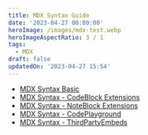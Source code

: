 ```yaml
---
title: MDX Syntax Guide
date: '2023-04-27 00:00:00'
heroImage: /images/mdx-test.webp
heroImageAspectRatio: 3 / 1
tags:
  - MDX
draft: false
updatedOn: '2023-04-27 15:54'
---
```


- [MDX Syntax Basic](/posts/2023-04-27-mdx-syntax-basic)
- [MDX Syntax - CodeBlock Extensions](/posts/2023-04-27-mdx-syntax-code-block-extensions)
- [MDX Syntax - NoteBlock Extensions](/posts/2023-04-27-mdx-syntax-note-block-extensions)
- [MDX Syntax - CodePlayground](/posts/2023-04-27-mdx-syntax-code-playground)
- [MDX Syntax - ThirdPartyEmbeds](/posts/2023-04-27-mdx-syntax-third-party-embeds)
